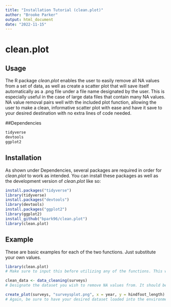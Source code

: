 ```yaml
---
title: "Installation Tutorial (clean.plot)"
author: "Brooke Parker"
output: html_document
date: "2022-11-15"
---
```







# clean.plot

<!-- badges: start -->
<!-- badges: end -->

## Usage

The R package *clean.plot* enables the user to easily remove all NA values from a set of data, as well as create a scatter plot that will save itself automatically as a .png file under a file name designated by the user. This is especially useful in the case of large data files that contain many NA values. NA value removal pairs well with the included plot function, allowing the user to make a clean, informative scatter plot with ease and have it save to your desired destination with no extra lines of code needed.

##Dependencies

```r
tidyverse
devtools
ggplot2
```


## Installation

As shown under Dependencies, several packages are required in order for *clean.plot* to work as intended. You can install these packages as well as the development version of *clean.plot* like so:

``` r
install.packages("tidyverse")
library(tidyverse)
install.packages("devtools")
library(devtools)
install.packages("ggplot2")
library(ggplot2)
install_github("bpark96/clean.plot")
library(clean.plot)
```

## Example

These are basic examples for each of the two functions. Just substitute your own values.

``` r
library(clean.plot)
# Make sure to input this before utilizing any of the functions. This will load the package containing the functions into the library, so it is ready to use.

clean_data <- data_cleaning(surveys)
# Designate the dataset you wish to remove NA values from. It should be loaded into the environment panel ahead of time.

create_plot(surveys, "surveysplot.png", x = year, y = hindfoot_length)
# Again, be sure to have your desired dataset loaded into the environment panel. The plot will be saved as a .png to the current destination, and can be named whatever you would like so long as the quotations and .png is used. X and Y values should be contained within your chosen dataset, and X must be a numerical value (otherwise, an error message will result).
```


